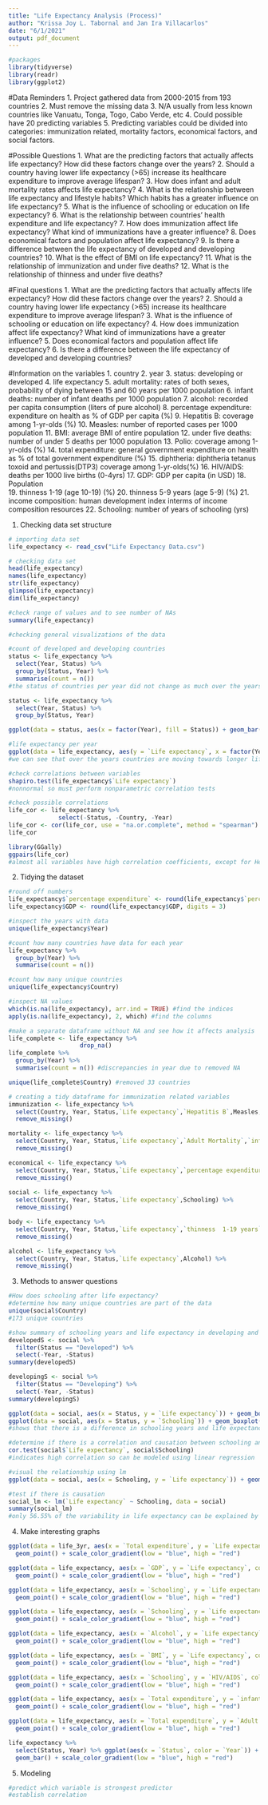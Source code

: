 ```yaml
---
title: "Life Expectancy Analysis (Process)"
author: "Krissa Joy L. Tabornal and Jan Ira Villacarlos"
date: "6/1/2021"
output: pdf_document
---
```

```r
#packages
library(tidyverse)
library(readr)
library(ggplot2)
```

#Data Reminders
1. Project gathered data from 2000-2015 from 193 countries
2. Must remove the missing data 
3. N/A usually from less known countries like Vanuatu, Tonga, Togo, Cabo Verde, etc
4. Could possible have 20 predicting variables
5. Predicting variables could be divided into categories: immunization related, mortality factors, economical factors, and social factors. 

#Possible Questions
1. What are the predicting factors that actually affects life expectancy? How did these factors change over the years?
2. Should a country having lower life expectancy (>65) increase its healthcare expenditure to improve average lifespan?
3. How does infant and adult mortality rates affects life expectancy?
4. What is the relationship between life expectancy and lifestyle habits? Which habits has a greater influence on life expectancy?
5. What is the influence of schooling or education on life expectancy?
6. What is the relationship between countries' health expenditure and life expectancy?
7. How does immunization affect life expectancy? What kind of immunizations have a greater influence?
8. Does economical factors and population affect life expectancy?
9. Is there a difference between the life expectancy of developed and developing countries?
10. What is the effect of BMI on life expectancy?
11. What is the relationship of immunization and under five deaths?
12. What is the relationship of thinness and under five deaths?

#Final questions
1. What are the predicting factors that actually affects life expectancy? How did these factors change over the years?
2. Should a country having lower life expectancy (>65) increase its healthcare expenditure to improve average lifespan?
3. What is the influence of schooling or education on life expectancy?
4. How does immunization affect life expectancy? What kind of immunizations have a greater influence?
5. Does economical factors and population affect life expectancy?
6. Is there a difference between the life expectancy of developed and developing countries?

#Information on the variables
1. country
2. year
3. status: developing or developed
4. life expectancy
5. adult mortality: rates of both sexes, probability of dying between 15 and 60 years per 1000 population
6. infant deaths: number of infant deaths per 1000 population
7. alcohol: recorded per capita consumption (liters of pure alcohol)
8. percentage expenditure: expenditure on health as % of GDP per capita (%)
9. Hepatitis B: coverage among 1-yr-olds (%)
10. Measles: number of reported cases per 1000 population
11. BMI: average BMI of entire population
12. under five deaths: number of under 5 deaths per 1000 population
13. Polio: coverage among 1-yr-olds (%)
14. total expenditure: general government expenditure on health as % of total government expenditure (%)
15. diphtheria: diphtheria tetanus toxoid and pertussis(DTP3) coverage among 1-yr-olds(%)
16. HIV/AIDS: deaths per 1000 live births (0-4yrs)
17. GDP: GDP per capita (in USD)
18. Population    
19. thinness 1-19 (age 10-19) (%)
20. thinness 5-9 years (age 5-9) (%)
21. income composition: human development index interms of income composition resources 
22. Schooling: number of years of schooling (yrs)

1. Checking data set structure
```r
# importing data set
life_expectancy <- read_csv("Life Expectancy Data.csv")

# checking data set
head(life_expectancy)
names(life_expectancy)
str(life_expectancy)
glimpse(life_expectancy)
dim(life_expectancy)

#check range of values and to see number of NAs
summary(life_expectancy)

#checking general visualizations of the data

#count of developed and developing countries
status <- life_expectancy %>%
  select(Year, Status) %>%
  group_by(Status, Year) %>%
  summarise(count = n()) 
#the status of countries per year did not change as much over the years

status <- life_expectancy %>%
  select(Year, Status) %>%
  group_by(Status, Year)

ggplot(data = status, aes(x = factor(Year), fill = Status)) + geom_bar()

#life expectancy per year 
ggplot(data = life_expectancy, aes(y = `Life expectancy`, x = factor(Year))) + geom_count()
#we can see that over the years countries are moving towards longer life expectancy, very few points left in 40-50s range 

#check correlations between variables
shapiro.test(life_expectancy$`Life expectancy`)
#nonnormal so must perform nonparametric correlation tests

#check possible correlations 
life_cor <- life_expectancy %>% 
              select(-Status, -Country, -Year)
life_cor <- cor(life_cor, use = "na.or.complete", method = "spearman")
life_cor

library(GGally)
ggpairs(life_cor)
#almost all variables have high correlation coefficients, except for Hepatitis B and Population. 

```

2. Tidying the dataset
```r

#round off numbers 
life_expectancy$`percentage expenditure` <- round(life_expectancy$`percentage expenditure`, digits = 3)
life_expectancy$GDP <- round(life_expectancy$GDP, digits = 3)

#inspect the years with data
unique(life_expectancy$Year)

#count how many countries have data for each year
life_expectancy %>%
  group_by(Year) %>%
  summarise(count = n())

#count how many unique countries
unique(life_expectancy$Country)

#inspect NA values
which(is.na(life_expectancy), arr.ind = TRUE) #find the indices
apply(is.na(life_expectancy), 2, which) #find the columns 

#make a separate dataframe without NA and see how it affects analysis
life_complete <- life_expectancy %>%
                    drop_na()
life_complete %>%
  group_by(Year) %>%
  summarise(count = n()) #discrepancies in year due to removed NA

unique(life_complete$Country) #removed 33 countries 

# creating a tidy dataframe for immunization related variables
immunization <- life_expectancy %>%
  select(Country, Year, Status,`Life expectancy`,`Hepatitis B`,Measles,Polio,Diphtheria) %>%
  remove_missing()

mortality <- life_expectancy %>%
  select(Country, Year, Status,`Life expectancy`,`Adult Mortality`,`infant deaths`,`under-five deaths`) %>%
  remove_missing()

economical <- life_expectancy %>%
  select(Country, Year, Status,`Life expectancy`,`percentage expenditure`,`Total expenditure`,GDP,`Income composition of resources`) %>%
  remove_missing()
  
social <- life_expectancy %>%
  select(Country, Year, Status,`Life expectancy`,Schooling) %>%
  remove_missing()

body <- life_expectancy %>%
  select(Country, Year, Status,`Life expectancy`,`thinness  1-19 years`,`thinness 5-9 years`,BMI) %>%
  remove_missing() 

alcohol <- life_expectancy %>%
  select(Country, Year, Status,`Life expectancy`,Alcohol) %>%
  remove_missing()
```

3. Methods to answer questions 
```r
#How does schooling after life expectancy?
#determine how many unique countries are part of the data 
unique(social$Country) 
#173 unique countries

#show summary of schooling years and life expectancy in developing and developed countries
developedS <- social %>%
  filter(Status == "Developed") %>%
  select(-Year, -Status)
summary(developedS)

developingS <- social %>%
  filter(Status == "Developing") %>%
  select(-Year, -Status)
summary(developingS)

ggplot(data = social, aes(x = Status, y = `Life expectancy`)) + geom_boxplot()  + stat_summary(fun = mean, geom = "point", size = 2, color = "red") 
ggplot(data = social, aes(x = Status, y = `Schooling`)) + geom_boxplot() + stat_summary(fun = mean, geom = "point", size = 2, color = "red") 
#shows that there is a difference in schooling years and life expectancy for developing and developed countries

#determine if there is a correlation and causation between schooling and life expectancy
cor.test(social$`Life expectancy`, social$Schooling)
#indicates high correlation so can be modeled using linear regression 

#visual the relationship using lm  
ggplot(data = social, aes(x = Schooling, y = `Life expectancy`)) + geom_point() + geom_smooth(method = "lm") + xlab("Schooling (yr)") + ylab("Life expectancy(yr)")

#test if there is causation
social_lm <- lm(`Life expectancy` ~ Schooling, data = social)
summary(social_lm)
#only 56.55% of the variability in life expectancy can be explained by years of schooling

```
  

4. Make interesting graphs
```r
ggplot(data = life_3yr, aes(x = `Total expenditure`, y = `Life expectancy`, color = Year)) +
  geom_point() + scale_color_gradient(low = "blue", high = "red")

ggplot(data = life_expectancy, aes(x = `GDP`, y = `Life expectancy`, color = Year)) +
  geom_point() + scale_color_gradient(low = "blue", high = "red")

ggplot(data = life_expectancy, aes(x = `Schooling`, y = `Life expectancy`, color = Year)) +
  geom_point() + scale_color_gradient(low = "blue", high = "red")

ggplot(data = life_expectancy, aes(x = `Schooling`, y = `Life expectancy`, color = Year)) +
  geom_point() + scale_color_gradient(low = "blue", high = "red")

ggplot(data = life_expectancy, aes(x = `Alcohol`, y = `Life expectancy`, color = Year)) +
  geom_point() + scale_color_gradient(low = "blue", high = "red")

ggplot(data = life_expectancy, aes(x = `BMI`, y = `Life expectancy`, color = Year)) +
  geom_point() + scale_color_gradient(low = "blue", high = "red")

ggplot(data = life_expectancy, aes(x = `Schooling`, y = `HIV/AIDS`, color = Year)) +
  geom_point() + scale_color_gradient(low = "blue", high = "red")

ggplot(data = life_expectancy, aes(x = `Total expenditure`, y = `infant deaths`, color = Year)) +
  geom_point() + scale_color_gradient(low = "blue", high = "red")

ggplot(data = life_expectancy, aes(x = `Total expenditure`, y = `Adult Mortality`, color = Year)) +
  geom_point() + scale_color_gradient(low = "blue", high = "red")

life_expectancy %>%
  select(Status, Year) %>% ggplot(aes(x = `Status`, color = `Year`)) +
  geom_bar() + scale_color_gradient(low = "blue", high = "red")

```

5. Modeling 
```r
#predict which variable is strongest predictor 
#establish correlation

```


